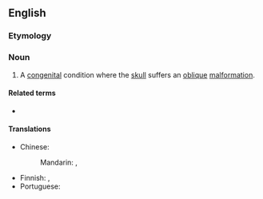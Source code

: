 ==English==
{{wikipedia}}

===Etymology===
{{confix|plagio|cephaly|lang=en}}

===Noun===
{{en-noun|plagiocephalies}}

# {{lb|en|pathology}} A [[congenital]] condition where the [[skull]] suffers an [[oblique]] [[malformation]].

====Related terms====
* {{l|en|plagiocephalic}}

====Translations====
{{trans-top|congenital condition}}
* Chinese:
*: Mandarin: {{t|cmn|斜頭畸形|sc=Hani}}, {{t|cmn|斜头畸形|tr=xiétóu jīxíng|sc=Hani}}
{{trans-mid}}
* Finnish: {{t|fi|vinokalloisuus}}, {{t|fi|plagiokefalia}}
* Portuguese: {{t|pt|plagiocefalia|f}}
{{trans-bottom}}